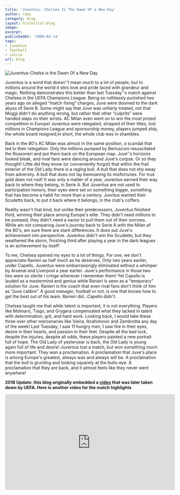```yaml
---
title: 'Juventus: Chelsea Is The Dawn Of a New Day'
author: rami
category: blog
layout: historical-blog
image:
excerpt:
publishedAt: '2009-03-14'
tags:
- juventus
- football
- calcio
url: blog
---
```


![Juventus-Chelse is the Dawn Of a New Day](/assets/images/content/blog/juventus-chelsea-a-dawn-of-a-new-day.jpg)
  
Juventus is a word that doesn''t mean much to a lot of people, but to millions around the world it stirs love and pride laced with grandeur and magic. Nothing demonstrates this better than last Tuesday''s match against Chelsea in the UEFA Champions League. Being so ruthlessly punished two years ago on alleged “match fixing” charges, Juve were doomed to the dark abyss of Serie B. Some might say that Juve was unfairly treated, not that Moggi didn't do anything wrong, but rather that other “culprits” were handed slaps on their wrists. AC Milan even went on to win the most prized competition in Europe! Juventus were relegated, stripped of their titles, lost millions in Champions League and sponsorship money, players jumped ship, the whole board resigned;in short, the whole club was in shambles. 

Back in the 80's AC Milan was almost in the same position, a scandal that led to their relegation. Only the millions pumped by Berlusconi resuscitated the Rossoneri and put them back on the European map. Juve''s horizons looked bleak, and rival fans were dancing around Juve's corpse. Or so they thought! Little did they know (or conveniently forgot) that within the frail exterior of the Old Lady there is a raging bull. A bull that does not shy away from adversity. A bull that does not lay bemoaning its misfortunes. For true gold does not rust! It was only a matter of a year, Juventus earned their way back to where they belong, in Serie A. But Juventus are not used to participation honors, their eyes were set on something bigger, something that has become a habit for more than a century. Juvntus wanted their Scudetto back, to put it back where it belongs, in the club's coffers.

Reality wasn't that kind, but unlike their predecessors, Juventus finished third, winning their place among Europe's elite. They didn't need millions to be pumped, they didn't need a savior to pull them out of their sorrows. While am not comparing Juve's journey back to Serie A with the Milan of the 80's, am sure there are stark differences. It does put Juve's achievement into perspective. Juventus didn't win the Scudetto, but they weathered the storm, finishing third after playing a year in the dark leagues is an achievement by itself!

To me, Chelsea opened my eyes to a lot of things. For one, we don't appreciate Ranieri as half much as he deserves. Only two years earlier, under Capello, Juventus were embarrassingly eliminated without a whimper by Arsenal and Liverpool a year earlier. Juve's performance in those two ties were so sterile I cringe whenever I remember them! Yet Capello is lauded as a mastermind and genius while Ranieri is seen as a “temporary” solution for Juve. Ranieri is the coach that even rival fans don't think of him as “Juve calibre”. A good manager, football or not, is one that knows how to get the best out of his team. Ranieri did…Capello didn't.

Chelsea taught me that while talent is important, it is not everything. Players like Molinaro, Tiago, and Grygera compensated what they lacked in talent with determination, grit, and hard work. Looking back, I would take these three over other mercenaries like Vieira, Ibrahimovic and Zambrotta any day of the week! Last Tuesday, I saw 11 hungry men, I saw fire in their eyes, desire in their hearts, and passion in their feet. Despite all the bad luck, despite the injuries, despite all odds, these players painted a new portrait full of hope. The Old Lady of yesteryear is back, the Old Lady is young again full of life and desire! Juventus lost a match, but won something much more important. They won a proclamation. A proclamation that Juve's place is among Europe's greatest, always was and always will be. A proclamation that the bull is grunting and looking squarely at the bulls-eye. A proclamation that they are back, and it almost feels like they never went anywhere!


__2018 Update: this blog originally embedded a [video](http://www.youtube.com/watch?v=UKJ248lME8k?wmode=transparent) that was later taken down by UEFA. Here is another video for the match highlights__

<iframe width="560" height="315" src="https://www.youtube-nocookie.com/embed/ZKoS79LYsmI?rel=0" frameborder="0" allow="autoplay; encrypted-media" allowfullscreen></iframe>
